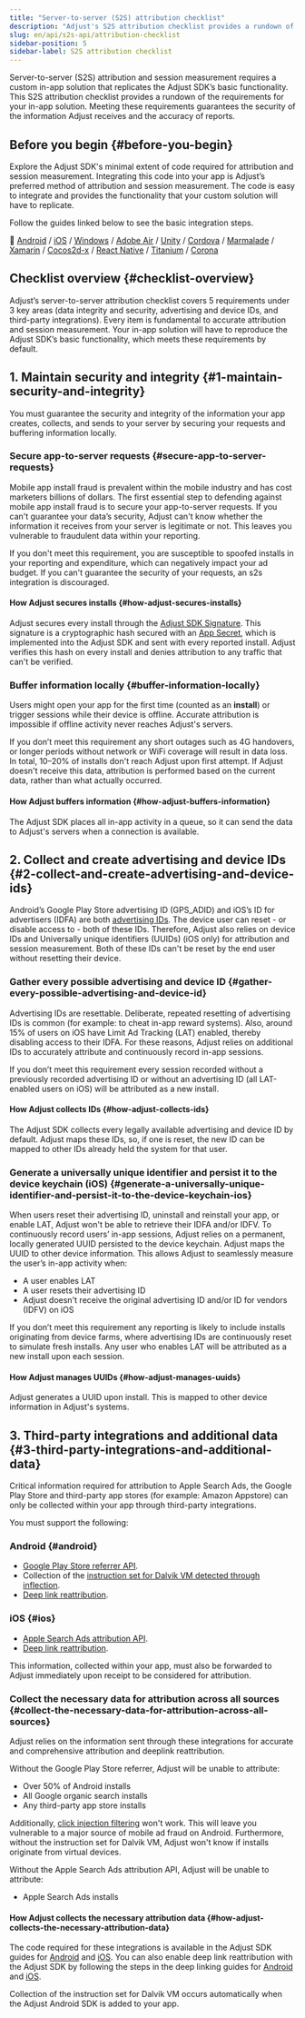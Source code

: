 ```yaml
---
title: "Server-to-server (S2S) attribution checklist"
description: "Adjust's S2S attribution checklist provides a rundown of the requirements for your in-app solution."
slug: en/api/s2s-api/attribution-checklist
sidebar-position: 5
sidebar-label: S2S attribution checklist
---
```


Server-to-server (S2S) attribution and session measurement requires a custom in-app solution that replicates the Adjust SDK’s basic functionality. This S2S attribution checklist provides a rundown of the requirements for your in-app solution. Meeting these requirements guarantees the security of the information Adjust receives and the accuracy of reports.

## Before you begin {#before-you-begin}

Explore the Adjust SDK's minimal extent of code required for attribution and session measurement. Integrating this code into your app is Adjust’s preferred method of attribution and session measurement. The code is easy to integrate and provides the functionality that your custom solution will have to replicate.

Follow the guides linked below to see the basic integration steps.

📖 [Android](/en/sdk/android) / [iOS](/en/sdk/ios) / [Windows](/en/sdk/windows) / [Adobe Air](https://github.com/adjust/adobe_air_sdk#basic-integration) / [Unity](/en/sdk/unity) / [Cordova](https://github.com/adjust/cordova_sdk#basic-integration) / [Marmalade](https://github.com/adjust/marmalade_sdk#basic-integration) / [Xamarin](https://github.com/adjust/xamarin_sdk#basic-integration) / [Cocos2d-x](https://github.com/adjust/cocos2dx_sdk#basic-integration) / [React Native](/en/sdk/react-native) / [Titanium](https://github.com/adjust/titanium_sdk#basic-integration) / [Corona](https://github.com/adjust/corona_sdk#basic-integration)

## Checklist overview {#checklist-overview}

Adjust’s server-to-server attribution checklist covers 5 requirements under 3 key areas (data integrity and security, advertising and device IDs, and third-party integrations). Every item is fundamental to accurate attribution and session measurement. Your in-app solution will have to reproduce the Adjust SDK’s basic functionality, which meets these requirements by default.

## 1. Maintain security and integrity {#1-maintain-security-and-integrity}

You must guarantee the security and integrity of the information your app creates, collects, and sends to your server by securing your requests and buffering information locally.

### Secure app-to-server requests {#secure-app-to-server-requests}

Mobile app install fraud is prevalent within the mobile industry and has cost marketers billions of dollars. The first essential step to defending against mobile app install fraud is to secure your app-to-server requests. If you can't guarantee your data’s security, Adjust can't know whether the information it receives from your server is legitimate or not. This leaves you vulnerable to fraudulent data within your reporting.

If you don't meet this requirement, you are susceptible to spoofed installs in your reporting and expenditure, which can negatively impact your ad budget. If you can't guarantee the security of your requests, an s2s integration is discouraged.

#### How Adjust secures installs {#how-adjust-secures-installs}

Adjust secures every install through the [Adjust SDK Signature](https://help.adjust.com/en/article/sdk-signature). This signature is a cryptographic hash secured with an [App Secret](https://help.adjust.com/en/article/sdk-signature#what-is-an-app-secret), which is implemented into the Adjust SDK and sent with every reported install. Adjust verifies this hash on every install and denies attribution to any traffic that can't be verified.

### Buffer information locally {#buffer-information-locally}

Users might open your app for the first time (counted as an **install**) or trigger sessions while their device is offline. Accurate attribution is impossible if offline activity never reaches Adjust's servers.

If you don’t meet this requirement any short outages such as 4G handovers, or longer periods without network or WiFi coverage will result in data loss. In total, 10–20% of installs don't reach Adjust upon first attempt. If Adjust doesn't receive this data, attribution is performed based on the current data, rather than what actually occurred.

#### How Adjust buffers information {#how-adjust-buffers-information}

The Adjust SDK places all in-app activity in a queue, so it can send the data to Adjust's servers when a connection is available.

## 2. Collect and create advertising and device IDs {#2-collect-and-create-advertising-and-device-ids}

Android’s Google Play Store advertising ID (GPS_ADID) and iOS’s ID for advertisers (IDFA) are both [advertising IDs](https://help.adjust.com/en/article/device-identifiers#advertising-ids). The device user can reset - or disable access to - both of these IDs. Therefore, Adjust also relies on device IDs and Universally unique identifiers (UUIDs) (iOS only) for attribution and session measurement. Both of these IDs can't be reset by the end user without resetting their device.

### Gather every possible advertising and device ID {#gather-every-possible-advertising-and-device-id}

Advertising IDs are resettable. Deliberate, repeated resetting of advertising IDs is common (for example: to cheat in-app reward systems). Also, around 15% of users on iOS have Limit Ad Tracking (LAT) enabled, thereby disabling access to their IDFA. For these reasons, Adjust relies on additional IDs to accurately attribute and continuously record in-app sessions.

If you don’t meet this requirement every session recorded without a previously recorded advertising ID or without an advertising ID (all LAT-enabled users on iOS) will be attributed as a new install.

#### How Adjust collects IDs {#how-adjust-collects-ids}

The Adjust SDK collects every legally available advertising and device ID by default. Adjust maps these IDs, so, if one is reset, the new ID can be mapped to other IDs already held the system for that user.

### Generate a universally unique identifier and persist it to the device keychain (iOS) {#generate-a-universally-unique-identifier-and-persist-it-to-the-device-keychain-ios}

When users reset their advertising ID, uninstall and reinstall your app, or enable LAT, Adjust won't be able to retrieve their IDFA and/or IDFV. To continuously record users’ in-app sessions, Adjust relies on a permanent, locally generated UUID persisted to the device keychain. Adjust maps the UUID to other device information. This allows Adjust to seamlessly measure the user’s in-app activity when:

-  A user enables LAT
-  A user resets their advertising ID
-  Adjust doesn't receive the original advertising ID and/or ID for vendors (IDFV) on iOS

If you don’t meet this requirement any reporting is likely to include installs originating from device farms, where advertising IDs are continuously reset to simulate fresh installs. Any user who enables LAT will be attributed as a new install upon each session.

#### How Adjust manages UUIDs {#how-adjust-manages-uuids}

Adjust generates a UUID upon install. This is mapped to other device information in Adjust's systems.

## 3. Third-party integrations and additional data {#3-third-party-integrations-and-additional-data}

Critical information required for attribution to Apple Search Ads, the Google Play Store and third-party app stores (for example: Amazon Appstore) can only be collected within your app through third-party integrations.

You must support the following:

### Android {#android}

-  [Google Play Store referrer API](https://developer.android.com/google/play/installreferrer/igetinstallreferrerservice.html).
-  Collection of the [instruction set for Dalvik VM detected through inflection](https://android.googlesource.com/platform/libcore/+/master/libart/src/main/java/dalvik/system/VMRuntime.java#109).
-  [Deep link reattribution](https://developer.android.com/training/app-links/deep-linking.html).

### iOS {#ios}

-  [Apple Search Ads attribution API](https://searchads.apple.com/help/reporting/0028-apple-ads-attribution-api).
-  [Deep link reattribution](https://developer.apple.com/library/content/documentation/General/Conceptual/AppSearch/UniversalLinks.html).

This information, collected within your app, must also be forwarded to Adjust immediately upon receipt to be considered for attribution.

### Collect the necessary data for attribution across all sources {#collect-the-necessary-data-for-attribution-across-all-sources}

Adjust relies on the information sent through these integrations for accurate and comprehensive attribution and deeplink reattribution.

Without the Google Play Store referrer, Adjust will be unable to attribute:

-  Over 50% of Android installs
-  All Google organic search installs
-  Any third-party app store installs

Additionally, [click injection filtering](https://help.adjust.com/en/article/click-injection-filtering) won't work. This will leave you vulnerable to a major source of mobile ad fraud on Android. Furthermore, without the instruction set for Dalvik VM, Adjust won't know if installs originate from virtual devices.

Without the Apple Search Ads attribution API, Adjust will be unable to attribute:

-  Apple Search Ads installs

#### How Adjust collects the necessary attribution data {#how-adjust-collects-the-necessary-attribution-data}

The code required for these integrations is available in the Adjust SDK guides for [Android](/en/sdk/android) and [iOS](/en/sdk/ios). You can also enable deep link reattribution with the Adjust SDK by following the steps in the deep linking guides for [Android](/en/sdk/android/features/deep-links) and [iOS](/en/sdk/ios/features/deep-links).

Collection of the instruction set for Dalvik VM occurs automatically when the Adjust Android SDK is added to your app.

